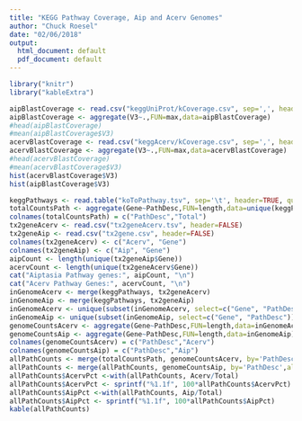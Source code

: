 ```yaml
---
title: "KEGG Pathway Coverage, Aip and Acerv Genomes"
author: "Chuck Roesel"
date: "02/06/2018"
output:
  html_document: default
  pdf_document: default
---
```


```r
library("knitr")
library("kableExtra")
```

```r
aipBlastCoverage <- read.csv("keggUniProt/kCoverage.csv", sep=',', header=FALSE, quote='', stringsAsFactors = FALSE)
aipBlastCoverage <- aggregate(V3~.,FUN=max,data=aipBlastCoverage)
#head(aipBlastCoverage)
#mean(aipBlastCoverage$V3)
acervBlastCoverage <- read.csv("keggAcerv/kCoverage.csv", sep=',', header=FALSE, quote='', stringsAsFactors = FALSE)
acervBlastCoverage <- aggregate(V3~.,FUN=max,data=acervBlastCoverage)
#head(acervBlastCoverage)
#mean(acervBlastCoverage$V3)
hist(acervBlastCoverage$V3)
hist(aipBlastCoverage$V3)
```

```r
keggPathways <- read.table("koToPathway.tsv", sep='\t', header=TRUE, quote='')
totalCountsPath <- aggregate(Gene~PathDesc,FUN=length,data=unique(keggPathways))
colnames(totalCountsPath) = c("PathDesc","Total")
tx2geneAcerv <- read.csv("tx2geneAcerv.tsv", header=FALSE)
tx2geneAip <- read.csv("tx2gene.csv", header=FALSE)
colnames(tx2geneAcerv) <- c("Acerv", "Gene")
colnames(tx2geneAip) <- c("Aip", "Gene")
aipCount <- length(unique(tx2geneAip$Gene))
acervCount <- length(unique(tx2geneAcerv$Gene))
cat("Aiptasia Pathway genes:", aipCount, "\n")
cat("Acerv Pathway Genes:", acervCount, "\n")
inGenomeAcerv <- merge(keggPathways, tx2geneAcerv)
inGenomeAip <- merge(keggPathways, tx2geneAip)
inGenomeAcerv <- unique(subset(inGenomeAcerv, select=c("Gene", "PathDesc")))
inGenomeAip <- unique(subset(inGenomeAip, select=c("Gene", "PathDesc")))
genomeCountsAcerv <- aggregate(Gene~PathDesc,FUN=length,data=inGenomeAcerv)
genomeCountsAip <- aggregate(Gene~PathDesc,FUN=length,data=inGenomeAip)
colnames(genomeCountsAcerv) = c("PathDesc","Acerv")
colnames(genomeCountsAip) = c("PathDesc","Aip")
allPathCounts <- merge(totalCountsPath, genomeCountsAcerv, by='PathDesc',all.x=TRUE)
allPathCounts <- merge(allPathCounts, genomeCountsAip, by='PathDesc',all.x=TRUE)
allPathCounts$AcervPct <-with(allPathCounts, Acerv/Total)
allPathCounts$AcervPct <- sprintf("%1.1f", 100*allPathCounts$AcervPct) 
allPathCounts$AipPct <-with(allPathCounts, Aip/Total)
allPathCounts$AipPct <- sprintf("%1.1f", 100*allPathCounts$AipPct) 
kable(allPathCounts)
```

